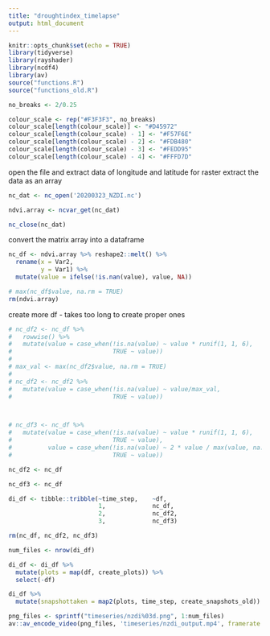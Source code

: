 ```yaml
---
title: "droughtindex_timelapse"
output: html_document
---
```



```r
knitr::opts_chunk$set(echo = TRUE)
library(tidyverse)
library(rayshader)
library(ncdf4)
library(av)
source("functions.R")
source("functions_old.R")

no_breaks <- 2/0.25

colour_scale <- rep("#F3F3F3", no_breaks)
colour_scale[length(colour_scale)] <- "#D45972"
colour_scale[length(colour_scale) - 1] <- "#F57F6E"
colour_scale[length(colour_scale) - 2] <- "#FDB480"
colour_scale[length(colour_scale) - 3] <- "#FEDD95"
colour_scale[length(colour_scale) - 4] <- "#FFFD7D"

```

open the file and extract data of longitude and latitude for raster
extract the data as an array
```r
nc_dat <- nc_open('20200323_NZDI.nc')

ndvi.array <- ncvar_get(nc_dat) 

nc_close(nc_dat) 
```


convert the matrix array into a dataframe

```r
nc_df <- ndvi.array %>% reshape2::melt() %>% 
  rename(x = Var2,
         y = Var1) %>% 
  mutate(value = ifelse(!is.nan(value), value, NA))

# max(nc_df$value, na.rm = TRUE)
rm(ndvi.array)
```

create more df - takes too long to create proper ones
```r
# nc_df2 <- nc_df %>% 
#   rowwise() %>% 
#   mutate(value = case_when(!is.na(value) ~ value * runif(1, 1, 6),
#                            TRUE ~ value))
# 
# max_val <- max(nc_df2$value, na.rm = TRUE)
# 
# nc_df2 <- nc_df2 %>% 
#   mutate(value = case_when(!is.na(value) ~ value/max_val,
#                            TRUE ~ value))



# nc_df3 <- nc_df %>% 
#   mutate(value = case_when(!is.na(value) ~ value * runif(1, 1, 6),
#                            TRUE ~ value),
#          value = case_when(!is.na(value) ~ 2 * value / max(value, na.rm = TRUE),
#                            TRUE ~ value))

nc_df2 <- nc_df

nc_df3 <- nc_df
```


```r
di_df <- tibble::tribble(~time_step,    ~df,
                         1,             nc_df,
                         2,             nc_df2,
                         3,             nc_df3)

rm(nc_df, nc_df2, nc_df3)
```

```r
num_files <- nrow(di_df)
```


```r
di_df <- di_df %>% 
  mutate(plots = map(df, create_plots)) %>% 
  select(-df)
```


```r
di_df %>% 
  mutate(snapshottaken = map2(plots, time_step, create_snapshots_old))
```


```r
png_files <- sprintf("timeseries/nzdi%03d.png", 1:num_files)
av::av_encode_video(png_files, 'timeseries/nzdi_output.mp4', framerate = 1)
```


